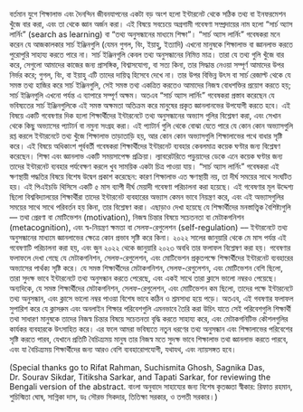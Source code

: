 বর্তমান যুগে শিক্ষালাভ এবং দৈনন্দিন জীবনযাপনের একটা বড় অংশ হলো ইন্টারনেট থেকে সঠিক তথ্য বা ইনফরমেশন খুঁজে বার করা, এবং তা থেকে জ্ঞান অর্জন করা। 
এই বিষয়ে সবচেয়ে অগ্রগামী গবেষণা সম্প্রদায়ের নাম হলো "সার্চ অ্যাস লার্নিং" (search as learning) বা "তথ্য অনুসন্ধানের মাধ্যমে শিক্ষা"। 
"সার্চ অ্যাস লার্নিং" গবেষকরা মনে করেন যে আজকালকার সার্চ ইঞ্জিনগুলি (যেমন গুগল, বিং, ইয়াহু, ইত্যাদি) এখনো মানুষকে শিক্ষালাভ বা জ্ঞানলাভ করতে পুরোপুরি সাহায্য করতে পারে না। 
সার্চ ইঞ্জিনগুলি কেবল তথ্য অনুসন্ধানের নিমিত্ত মাত্র। 
তারা যে তথ্য গুলি খুঁজে বার করে, সেগুলো আমাদের কাজের জন্য প্রাসঙ্গিক, বিশ্বাসযোগ্য, বা সত্য কিনা, তার সিদ্ধান্ত নেওয়া সম্পূর্ণ আমাদের উপর নির্ভর করে; গুগল, বিং, বা ইয়াহু এটি তাদের দায়িত্ব হিসেবে দেখে না। 
তার উপর বিভিন্ন উৎস বা সার্চ রেজাল্ট থেকে যে সমস্ত তথ্য হাজির করে সার্চ ইঞ্জিনগুলি, সেই সমস্ত তথ্য একত্রিত করতেও আমাদের নিজস্ব বোধশক্তির প্রয়োগ করতে হয়; সার্চ ইঞ্জিনগুলি এখনো পর্যন্ত এ ব্যাপারে সম্পূর্ণ অক্ষম। 
অতএব "সার্চ অ্যাস লার্নিং" গবেষকরা প্রস্তাব করেছেন যে ভবিষ্যতের সার্চ ইঞ্জিনগুলিকে এই সমস্ত অক্ষমতা অতিক্রম করে মানুষের প্রকৃত জ্ঞানলানভের উপযোগী করতে হবে। 
এই বিষয়ে একটি গবেষণার দিক হলো শিক্ষার্থীদের ইন্টারনেটে তথ্য অনুসন্ধানের অভ্যাস গুলির বিশ্লেষণ করা, এবং সেখান থেকে কিছু অভ্যাসের প্যাটার্ন বা নমুনা সংগ্রহ করা। 
এই প্যাটার্ন গুলি থেকে বোঝা যেতে পারে যে কোন কোন অভ্যাসগুলি রপ্ত করলে ইন্টারনেটে তথ্য খুঁজে শিক্ষালাভ তাড়াতাড়ি হয়, আর কোন কোন অভ্যাসগুলি শিক্ষালাভের পথে বাধার সৃষ্টি করে। 
এই বিষয়ে অধিকাংশ পূর্ববর্তী গবেষকরা শিক্ষার্থীদের ইন্টারনেট ব্যবহার কেবলমাত্র কয়েক ঘণ্টার জন্য বিশ্লেষণ করেছেন। 
শিক্ষা এবং জ্ঞানলাভ একটি সময়সাপেক্ষ প্রক্রিয়া। 
ল্যাবরেটরিতে পড়ুয়াদের ডেকে এনে কয়েক ঘণ্টার জন্য তাদের ইন্টারনেট ব্যবহার পর্যবেক্ষণ করলে খুব সাময়িক একটা চিত্র পাওয়া যায়। 
"সার্চ অ্যাস লার্নিং" গবেষকরা এই ক্ষণস্থায়ী পদ্ধতির বিষয়ে বিশেষ উদ্বেগ প্রকাশ করেছেন: কারণ শিক্ষালাভ এত ক্ষণস্থায়ী নয়, তা দীর্ঘ সময়ের সাথে সংঘটিত হয়। 
এই পিএইচডি থিসিসে একটি ৫ মাস ব্যাপী দীর্ঘ মেয়াদী গবেষণা পরিচালনা করা হয়েছে। 
এই গবেষণার মূল উদ্দেশ্য ছিলো বিশ্ববিদ্যালয়ের শিক্ষার্থীরা তাদের ইন্টারনেট ব্যবহারের অভ্যাস কেমন ভাবে নিয়ন্ত্রণ করে, এবং এই অভ্যাসগুলির সময়ের সাথে সাথে পরিবর্তন হয় কিনা, তার বিশ্লেষণ করা। 
এছাড়াও দেখা হয়েছে যে শিক্ষার্থীদের মনস্তাত্ত্বিক বৈশিষ্ট্যগুলি –-- তথা প্রেরণা বা মোটিভেশন (motivation), নিজস্ব চিন্তার বিষয়ে সচেতনতা বা মেটাকগনিশন (metacognition), এবং স্ব-নিয়ন্ত্রণ ক্ষমতা বা সেলফ-রেগুলেশন (self-regulation) –-- ইন্টারনেটে তথ্য অনুসন্ধানের মাধ্যমে জ্ঞানলাভের ক্ষেত্রে কোন প্রভাব সৃষ্টি করে কিনা।
২০২২ সালের জানুয়ারি থেকে মে মাস পর্যন্ত এই গবেষণাটি পরিচালনা করা হয়, এবং জুন ২০২২ থেকে জানুয়ারি ২০২৩ অবধি তার ফলাফল বিশ্লেষণ করা হয়।
গবেষণার ফলাফলে দেখা গেছে যে মেটাকগনিশন, সেলফ-রেগুলেশন, এবং মোটিভেশন প্রকৃতপক্ষে শিক্ষার্থীদের ইন্টারনেট ব্যবহারের অভ্যাসের পার্থক্য সৃষ্টি করে।
যে সমস্ত শিক্ষার্থীদের মেটাকগনিশন, সেলফ-রেগুলেশন, এবং মোটিভেশন বেশি ছিলো, তারা সুদক্ষ ভাবে ইন্টারনেটে তথ্য অনুসন্ধান করতে পেরেছে, এবং একই সাথে তারা ক্লাসে ভালো নম্বরও পেয়েছে। 
অন্যদিকে, যে সমস্ত শিক্ষার্থীদের মেটাকগনিশন, সেলফ-রেগুলেশন, এবং মোটিভেশন কম ছিলো, তাদের পক্ষে ইন্টারনেটে তথ্য অনুসন্ধান, এবং ক্লাসে ভালো নম্বর পাওয়া বিশেষ ভাবে কঠিন ও শ্রমসাধ্য হয়ে পড়ে। 
অতএব, এই গবষণার ফলাফল সুপারিশ করে যে ক্লাসরুম এবং অনলাইন শিক্ষার পরিবেশগুলি এমনভাবে তৈরি করা উচিৎ যাতে সেই পরিবেশগুলি শিক্ষার্থী তথা সাধারণ মানুষকে তাদের নিজস্ব চিন্তার বিষয়ে সচেতনতা বৃদ্ধি করতে সাহায্য করে, এবং মেটাকগনিটিভ কৌশলগুলির কার্যকর ব্যবহারকে উৎসাহিত করে। 
এর ফলে আমরা ভবিষ্যতে নতুন ধরণের তথ্য অনুসন্ধান এবং শিক্ষালাভের পরিবেশের সৃষ্টি করতে পারব, যেখানে প্রতিটি বৈচিত্র্যময় মানুষ তার নিজস্ব মতে সুদক্ষ ভাবে শিক্ষালাভ তথা জ্ঞানলাভ করতে পারবে, এবং যা বৈচিত্র্যময় শিক্ষার্থীদের জন্য আরও বেশি ব্যবহারোপযোগী, যথাযথ, এবং ন্যায়সঙ্গত হবে।
<!-- শিক্ষার্থীদের বৈচিত্র্যের মুখে আরও  হবে। -->




(Special thanks go to Rifat Rahman, Suchismita Ghosh, Sagnika Das, Dr. Sourav Sikdar, Titiksha Sarkar, and Tapati Sarkar, for reviewing the Bengali version of the abstract.
বাংলা অনুবাদে সাহায্যের জন্য বিশেষ কৃতজ্ঞতা স্বীকার: রিফাত রহমান, শুচিস্মিতা ঘোষ, সাগ্নিকা দাস, ডঃ সৌরভ সিকদার, তিতিক্ষা সরকার, ও তপতী সরকার।)



























<!-- বর্তমান যুগে শিক্ষালাভ এবং দৈনন্দিন জীবনযাপনের একটা বড় অংশ হলো ইন্টারনেট থেকে সঠিক তথ্য বা ইনফরমেশন খুঁজে বার করে তার থেকে জ্ঞান অর্জন করা।
এই বিষয়ে সবচেয়ে অগ্রগামী গবেষণা সম্প্রদায়ের নাম হলো "সার্চ অ্যাস লার্নিং" (search as learning) বা "তথ্য অনুসন্ধানের মাধ্যমে শিক্ষা"।
সার্চ অ্যাস লার্নিং গবেষকরা মনে করেন যে আজকালকার সার্চ ইঞ্জিনগুলি (যেমন গুগল, বিং, ইয়াহু, ইত্যাদি) এখনো মানুষকে শিক্ষালাভ বা জ্ঞানলাভ করতে পুরোপুরি সাহায্য করতে পারে না। সার্চ ইঞ্জিনগুলি এখনো কেবলমাত্র তথ্য অনুসন্ধানের নিমিত্ত মাত্র। সার্চ ইঞ্জিনগুলি যে তথ্য গুলো খুঁজে বার করে, সেগুলো আমাদের কাজের জন্য প্রাসঙ্গিক, বিশ্বাসযোগ্য, বা সত্য কিনা, তার সিদ্ধান্ত নেওয়া সম্পূর্ণ আমাদের উপর নির্ভর করে; গুগল এটি তাদের দায়িত্ব হিসেবে দেখে না।
তার উপর বিভিন্ন উৎস বা সার্চ রেজাল্ট থেকে যে সমস্ত তথ্য হাজির করে সার্চ ইঞ্জিনগুলো, সেই সমস্ত তথ্যের একত্রিত করতেও আমাদের নিজেদের বোধশক্তির প্রয়োগ করতে হয়; সার্চ ইঞ্জিনগুলি এখনো পর্যন্ত এ ব্যাপারে সম্পূর্ণ অক্ষম। 
অতএব সার্চ অ্যাস লার্নিং গবেষকরা প্রস্তাব করেছেন যে ভবিষ্যতের সার্চ ইঞ্জিনগুলি কে এই সমস্ত অক্ষমতা অতিক্রম করে মানুষের প্রকৃত জ্ঞানলানভের কার্যকরী হতে হবে।
এই বিষয়ে একটি গবেষণার দিক হলো শিক্ষার্থীদের ইন্টারনেটে তথ্য অনুসন্ধানের অভ্যাস গুলির বিশ্লেষণ করা, এবং সেখান থেকে কিছু অভ্যাসের প্যাটার্ন বা নমুনা সংগ্রহ করা; জাতে বোঝা যায় যে কোন কোন অভ্যাসগুলি রপ্ত করলে ইন্টারনেটে তথ্য খুঁজে শিক্ষালাভ তাড়াতাড়ি হয়, আর কোন কোন অভ্যাস শিক্ষালাভের পথে বাধার সৃষ্টি করে। 
এই বিষয়ে অধিকাংশ পূর্ববর্তী গবেষণাগুলি  -->

<!-- না পারে  খুঁজে বার করা তথ্য গুলির সঠিক মূল্যায়ন করতে, এবং না পারে যে তথ্য গুলি খুঁজে বার করেছে, 
অনুসন্ধান ইঞ্জিনগুলি আমরা যে উত্তরগুলি পুনরুদ্ধার করি তা  আমাদের সাহায্য করে না - ফলাফলগুলি প্রাসঙ্গিক, বিশ্বাসযোগ্য, সত্য কিনা তা সিদ্ধান্ত নেওয়া আমাদের উপর নির্ভর করে; 
সার্চ ইঞ্জিন আমাদের সেন্সমেক করতে সাহায্য করে না - আমরা আমাদের জ্ঞানে যা পেয়েছি তা একীভূত করতে আমাদের মনকে ব্যবহার করতে হবে। -->
<!-- 
Bengali version of abstract: TBD.
আমার পিএইচডি এডভাইসর পরামর্শ দিয়েছেন যে এই থিসিস এর একটি বাংলা ভাসায় সারসংক্ষেপ ও লিখতে। উনি ওনার থিসিস এর সারসংক্ষেপ ইংরেজি এবং পোলিশ দুই ভাষায় লিখেছিলেন।
থিসিসের প্রথম খসড়া জমা দেওয়ার পরে বাংলা সারসংক্ষেপ টি আরও বিস্তারিতভাবে লেখা হবে।
বাংলা সংস্করণ এর উৎসর্গ: দিদার জন্য.
Bengali version of abstract: TBD.

বর্তমান যুগে শিক্ষার একটা বড় অংশ হলো ইন্টারনেটের বিপুল তথ্যের ভাণ্ডার -- যা প্রায় প্রতিটি ছাত্রের নখদর্পণে সর্বব্যাপী উপস্থিত -- সেই তথ্যের ভাণ্ডারে অনুসন্ধান করা, উপযুক্ত তথ্য সংগ্রহণ করা, এবং সংগৃহীত তথ্যের বিশ্লেষণ করা।
শিক্ষা, বা জ্ঞানের শূন্যস্থান পূরণ করা তথ্য অনুসন্ধানের একটি গুরুত্বপূর্ণ কারণ হিসাবে প্রতিষ্ঠিত।
"Search as Learning" বা "অনুসন্ধানের মাধ্যমে শিক্ষা" -- এই সম্প্রদায়ের গবেষকরা মনে করেন যে বর্তমান "সার্চ ইঞ্জিন" বা 


বাংলা অনুবাদের জন্য বিশেষ কৃতজ্ঞতা স্বীকার : আসিফ শাহরিয়ার 
জার্মানির হামবুর্গ শহরে CHI ২০২৩ সম্মেলনে ওনার সাথে আমার পরিচয়  -->

<!-- Original template:

(tie back to PhD Statement of Purpose)

Installed on Windows + Syncing with box.

This *R Markdown* template is for writing an Oxford University thesis. The template is built using Yihui Xie's `bookdown` package, with heavy inspiration from Chester Ismay's `thesisdown` and the `OxThesis` \LaTeX\ template (most recently adapted by John McManigle).

This template's sample content include illustrations of how to write a thesis in R Markdown, and largely follows the structure from [this R Markdown workshop](https://ulyngs.github.io/rmarkdown-workshop-2019/).

Congratulations for taking a step further into the lands of open, reproducible science by writing your thesis using a tool that allows you to transparently include tables and dynamically generated plots directly from the underlying data. Hip hooray! 

-->
